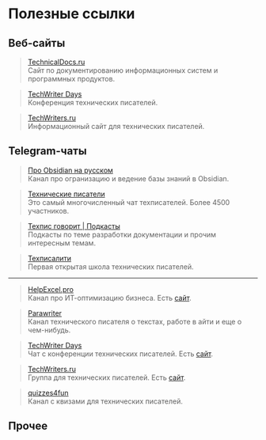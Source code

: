 # Полезные ссылки

## Веб-сайты

> [TeсhnicalDocs.ru](http://technicaldocs.ru)  
> Сайт по документированию информационных систем и программных продуктов.

> [TechWriter Days](https://techwriterdays.ru/ru/index)  
> Конференция технических писателей.

> [TechWriters.ru](http://techwriters.ru)  
> Информационный сайт для технических писателей.

## Telegram-чаты

> [Про Obsidian на русском](https://t.me/obsidianru)  
> Канал про огранизацию и ведение базы знаний в Obsidian.

> [Технические писатели](https://t.me/technicalwriters)  
> Это самый многочисленный чат техписателей. Более 4500 участников.

> [Техпис говорит | Подкасты](https://t.me/techwritersays)  
> Подкасты по теме разработки документации и прочим интересным темам.

> [Техписалити](https://t.me/techpisality)  
> Первая открытая школа технических писателей.

---

> [HelpExcel.pro](https://t.me/business_analitics)  
> Канал про ИТ-оптимизацию бизнеса. Есть [сайт](https://www.helpexcel.pro).

> [Parawriter](https://t.me/parawriter)  
> Канал технического писателя о текстах, работе в айти и еще о чем-нибудь.

> [TechWriter Days](https://t.me/twdays)  
> Чат с конференции технических писателей. Есть [сайт](https://techwriterdays.ru/ru/index).

> [TechWriters.ru](https://t.me/twritersn)  
> Группа для технических писателей. Есть [сайт](http://techwriters.ru).

> [quizzes4fun](https://t.me/quizzes4fun)  
> Канал с квизами для технических писателей.

## Прочее
